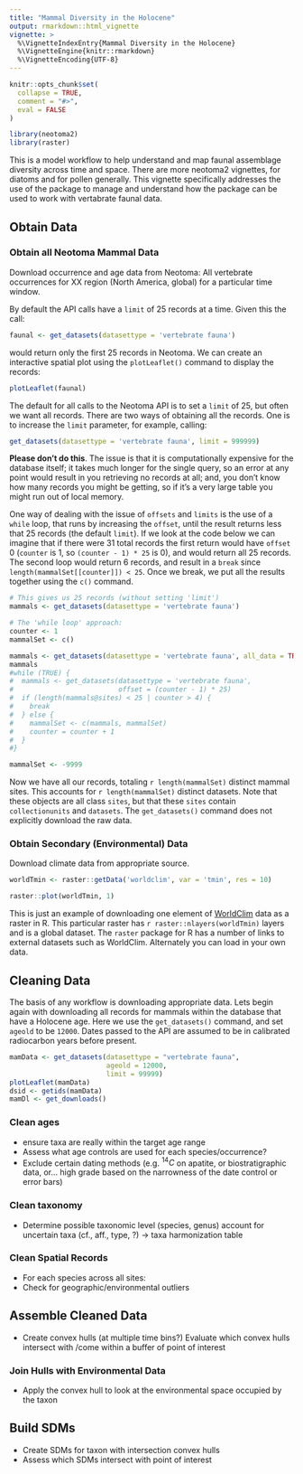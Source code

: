 ```yaml
---
title: "Mammal Diversity in the Holocene"
output: rmarkdown::html_vignette
vignette: >
  %\VignetteIndexEntry{Mammal Diversity in the Holocene}
  %\VignetteEngine{knitr::rmarkdown}
  %\VignetteEncoding{UTF-8}
---
```


```r
knitr::opts_chunk$set(
  collapse = TRUE,
  comment = "#>",
  eval = FALSE
)
```

```r
library(neotoma2)
library(raster)
```

This is a model workflow to help understand and map faunal assemblage diversity across time and space.  There are more neotoma2 vignettes, for diatoms and for pollen generally.  This vignette specifically addresses the use of the package to manage and understand how the package can be used to work with vertabrate faunal data.

## Obtain Data
### Obtain all Neotoma Mammal Data

Download occurrence and age data from Neotoma: All vertebrate occurrences for XX region (North America, global) for a particular time window.

By default the API calls have a `limit` of 25 records at a time. Given this the call:

```r
faunal <- get_datasets(datasettype = 'vertebrate fauna')
```

would return only the first 25 records in Neotoma.  We can create an interactive spatial plot using the `plotLeaflet()` command to display the records:

```r
plotLeaflet(faunal)
```

The default for all calls to the Neotoma API is to set a `limit` of 25, but often we want all records.  There are two ways of obtaining all the records.  One is to increase the `limit` parameter, for example, calling:

```r
get_datasets(datasettype = 'vertebrate fauna', limit = 999999)
```

**Please don't do this**.  The issue is that it is computationally expensive for the database itself; it takes much longer for the single query, so an error at any point would result in you retrieving no records at all; and, you don't know how many records you might be getting, so if it's a very large table you might run out of local memory.

One way of dealing with the issue of `offsets` and `limits` is the use of a `while` loop, that runs by increasing the `offset`, until the result returns less that 25 records (the default `limit`).  If we look at the code below we can imagine that if there were 31 total records the first return would have `offset` 0 (`counter` is 1, so `(counter - 1) * 25` is 0), and would return all 25 records.  The second loop would return 6 records, and result in a `break` since `length(mammalSet[[counter]]) < 25`.  Once we break, we put all the results together using the `c()` command.

```r
# This gives us 25 records (without setting 'limit')
mammals <- get_datasets(datasettype = 'vertebrate fauna')

# The 'while loop' approach:
counter <- 1
mammalSet <- c()

mammals <- get_datasets(datasettype = 'vertebrate fauna', all_data = TRUE)
mammals
#while (TRUE) {
#  mammals <- get_datasets(datasettype = 'vertebrate fauna',
#                          offset = (counter - 1) * 25)
#  if (length(mammals@sites) < 25 | counter > 4) {
#    break
#  } else {
#    mammalSet <- c(mammals, mammalSet)
#    counter = counter + 1
#  }
#}

```

```r
mammalSet <- -9999
```

Now we have all our records, totaling `r length(mammalSet)` distinct mammal sites.  This accounts for `r length(mammalSet)` distinct datasets.  Note that these objects are all class `sites`, but that these `sites` contain `collectionunits` and `datasets`.  The `get_datasets()` command does not explicitly download the raw data.

### Obtain Secondary (Environmental) Data

Download climate data from appropriate source.

```r
worldTmin <- raster::getData('worldclim', var = 'tmin', res = 10)

raster::plot(worldTmin, 1)
```

This is just an example of downloading one element of [WorldClim](https://www.worldclim.org/) data as a raster in R. This particular raster has `r raster::nlayers(worldTmin)` layers and is a global dataset.  The `raster` package for R has a number of links to external datasets such as WorldClim.  Alternately you can load in your own data.

## Cleaning Data

The basis of any workflow is downloading appropriate data. Lets begin again with downloading all records for mammals within the database that have a Holocene age.  Here we use the `get_datasets()` command, and set `ageold` to be `12000`.  Dates passed to the API are assumed to be in calibrated radiocarbon years before present.

```r
mamData <- get_datasets(datasettype = "vertebrate fauna", 
                        ageold = 12000, 
                        limit = 99999)
plotLeaflet(mamData)
dsid <- getids(mamData)
mamDl <- get_downloads()
```
### Clean ages


  * ensure taxa are really within the target age range
  * Assess what age controls are used for each species/occurrence?
  * Exclude certain dating methods (e.g. $^{14}C$ on apatite, or biostratigraphic data, or… high grade based on the narrowness of the date control or error bars)

### Clean taxonomy

  *  Determine possible taxonomic level (species, genus)
account for uncertain taxa (cf., aff., type, ?) → taxa harmonization table

### Clean Spatial Records

  * For each species across all sites:
  * Check for geographic/environmental outliers

## Assemble Cleaned Data

  * Create convex hulls (at     multiple time bins?)
Evaluate which convex hulls intersect with /come within a buffer of point of interest

### Join Hulls with Environmental Data
  
  * Apply the convex hull to look at the environmental space occupied by the taxon

## Build SDMs
  
  * Create SDMs for taxon with intersection convex hulls
  * Assess which SDMs intersect with point of interest
